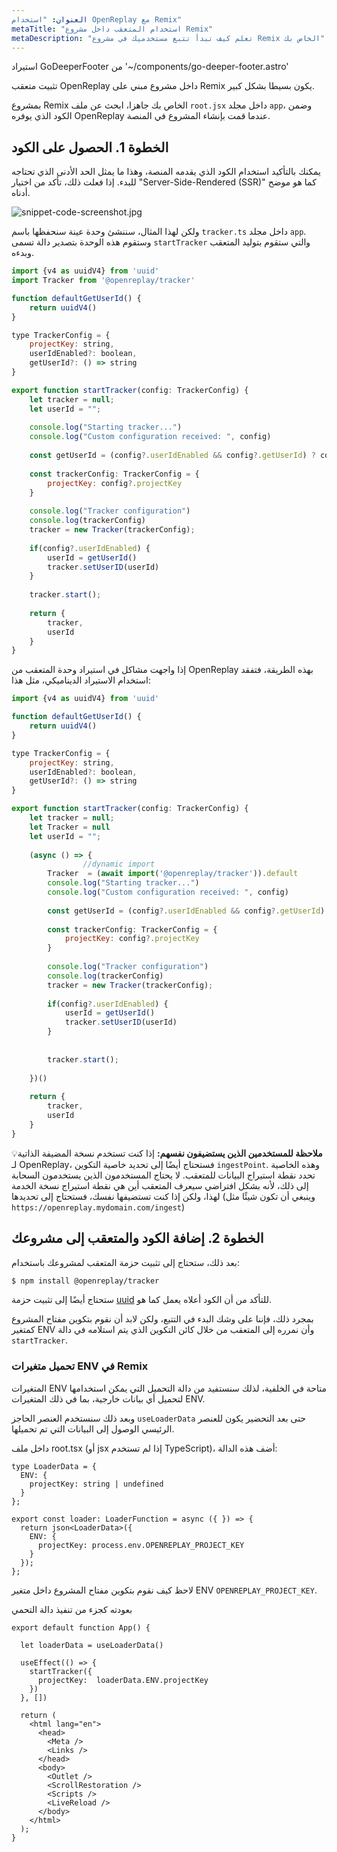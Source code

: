 ```yaml
---
العنوان: "استخدام OpenReplay مع Remix"
metaTitle: "استخدام المتعقب داخل مشروع Remix"
metaDescription: "تعلم كيف تبدأ تتبع مستخدميك في مشروع Remix الخاص بك"
---
```


استيراد GoDeeperFooter من '~/components/go-deeper-footer.astro'

تثبيت متعقب OpenReplay داخل مشروع مبني على Remix يكون بسيطا بشكل كبير.

بمشروع Remix الخاص بك جاهزا، ابحث عن ملف `root.jsx` داخل مجلد `app`، وضمن الكود الذي يوفره OpenReplay عندما قمت بإنشاء المشروع في المنصة.

## الخطوة 1. الحصول على الكود

يمكنك بالتأكيد استخدام الكود الذي يقدمه المنصة، وهذا ما يمثل الحد الأدنى الذي تحتاجه للبدء. إذا فعلت ذلك، تأكد من اختيار "Server-Side-Rendered (SSR)" كما هو موضح أدناه.

![snippet-code-screenshot.jpg](./images/snippet-code-screenshot.jpg)

ولكن لهذا المثال، سننشئ وحدة عينة سنحفظها باسم `tracker.ts` داخل مجلد `app`. وستقوم هذه الوحدة بتصدير دالة تسمى `startTracker` والتي ستقوم بتوليد المتعقب وبدءه.


```jsx
import {v4 as uuidV4} from 'uuid'
import Tracker from '@openreplay/tracker'

function defaultGetUserId() {
    return uuidV4() 
}

type TrackerConfig = {
    projectKey: string,
    userIdEnabled?: boolean,
    getUserId?: () => string
}

export function startTracker(config: TrackerConfig) {
    let tracker = null;
    let userId = "";
   
    console.log("Starting tracker...")
    console.log("Custom configuration received: ", config)
        
    const getUserId = (config?.userIdEnabled && config?.getUserId) ? config.getUserId : defaultGetUserId
        
    const trackerConfig: TrackerConfig = {
        projectKey: config?.projectKey
    }
        
    console.log("Tracker configuration")
    console.log(trackerConfig)
    tracker = new Tracker(trackerConfig);
        
    if(config?.userIdEnabled) {
        userId = getUserId()
        tracker.setUserID(userId)
    }
     
    tracker.start();
      
    return {
        tracker,
        userId
    }
}
```


إذا واجهت مشاكل في استيراد وحدة المتعقب من OpenReplay بهذه الطريقة، فتفقد استخدام الاستيراد الديناميكي، مثل هذا:


```jsx
import {v4 as uuidV4} from 'uuid'

function defaultGetUserId() {
    return uuidV4() 
}

type TrackerConfig = {
    projectKey: string,
    userIdEnabled?: boolean,
    getUserId?: () => string
}

export function startTracker(config: TrackerConfig) {
    let tracker = null;
    let Tracker = null
    let userId = "";
    
    (async () => {
				//dynamic import 
        Tracker  = (await import('@openreplay/tracker')).default 
        console.log("Starting tracker...")
        console.log("Custom configuration received: ", config)
        
        const getUserId = (config?.userIdEnabled && config?.getUserId) ? config.getUserId : defaultGetUserId
        
        const trackerConfig: TrackerConfig = {
            projectKey: config?.projectKey
        }
        
        console.log("Tracker configuration")
        console.log(trackerConfig)
        tracker = new Tracker(trackerConfig);
        
        if(config?.userIdEnabled) {
            userId = getUserId()
            tracker.setUserID(userId)
        }
        
        
        tracker.start();
        
    })()
    
    return {
        tracker,
        userId
    }
}
```


💡**ملاحظة للمستخدمين الذين يستضيفون نفسهم:** إذا كنت تستخدم نسخة المضيفة الذاتية لـ OpenReplay، فستحتاج أيضًا إلى تحديد خاصية التكوين `ingestPoint`. وهذه الخاصية تحدد نقطة استيراج البيانات للمتعقب. لا يحتاج المستخدمون الذين يستخدمون السحابة إلى ذلك، لأنه بشكل افتراضي سيعرف المتعقب أين هي نقطة استيراج نسخة الخدمة لهذا، ولكن إذا كنت تستضيفها نفسك، فستحتاج إلى تحديدها (وينبغي أن تكون شيئًا مثل `https://openreplay.mydomain.com/ingest`)

## الخطوة 2. إضافة الكود والمتعقب إلى مشروعك

بعد ذلك، ستحتاج إلى تثبيت حزمة المتعقب لمشروعك باستخدام:


```markdown
$ npm install @openreplay/tracker
```


ستحتاج أيضًا إلى تثبيت حزمة [uuid](https://www.npmjs.com/package/uuid) للتأكد من أن الكود أعلاه يعمل كما هو.

بمجرد ذلك، فإننا على وشك البدء في التتبع، ولكن لابد أن نقوم بتكوين مفتاح المشروع كمتغير ENV وأن نمرره إلى المتعقب من خلال كائن التكوين الذي يتم استلامه في دالة `startTracker`.

### تحميل متغيرات ENV في Remix

المتغيرات ENV متاحة في الخلفية، لذلك سنستفيد من دالة التحميل التي يمكن استخدامها لتحميل أي بيانات خارجية، بما في ذلك المتغيرات ENV.

وبعد ذلك سنستخدم العنصر الحاجز `useLoaderData` حتى بعد التحضير يكون للعنصر الرئيسي الوصول إلى البيانات التي تم تحميلها.

داخل ملف root.tsx (أو jsx إذا لم تستخدم TypeScript)، أضف هذه الدالة:


```tsx
type LoaderData = {
  ENV: {
    projectKey: string | undefined
  }
};

export const loader: LoaderFunction = async ({ }) => {
  return json<LoaderData>({
    ENV: {
      projectKey: process.env.OPENREPLAY_PROJECT_KEY
    }
  });
};
```


لاحظ كيف نقوم بتكوين مفتاح المشروع داخل متغير ENV `OPENREPLAY_PROJECT_KEY`.

بعودته كجزء من تنفيذ دالة التحمي
```tsx
export default function App() {

  let loaderData = useLoaderData()

  useEffect(() => {
    startTracker({
      projectKey:  loaderData.ENV.projectKey
    })
  }, []) 

  return (
    <html lang="en">
      <head>
        <Meta />
        <Links />
      </head>
      <body>
        <Outlet />
        <ScrollRestoration />
        <Scripts />
        <LiveReload />
      </body>
    </html>
  );
}
```
